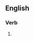==English==

===Verb===
{{head|en|present participle}}

# {{present participle of|texture|lang=en|nocat=1}}